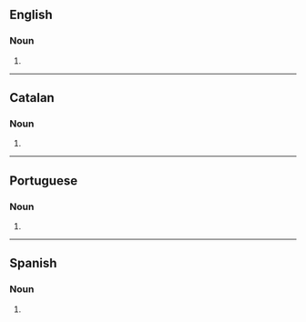 ==English==

===Noun===
{{head|en|noun form}}

# {{plural of|en|aviso}}

----

==Catalan==

===Noun===
{{head|ca|noun form}}

# {{plural of|ca|avís}}

----

==Portuguese==

===Noun===
{{head|pt|noun form}}

# {{plural of|pt|aviso}}

----

==Spanish==

===Noun===
{{head|es|noun form|g=m-p}}

# {{plural of|es|aviso}}